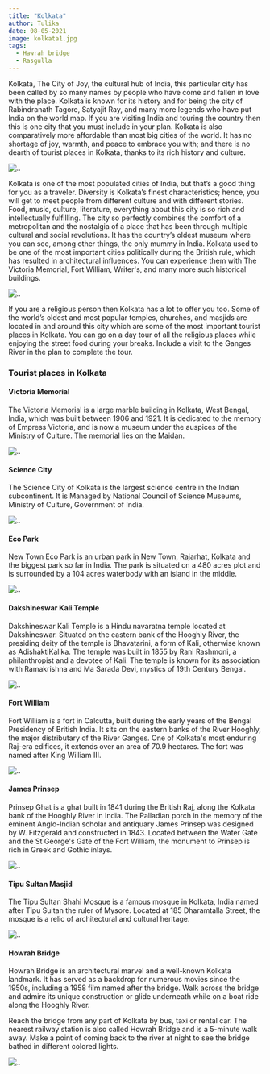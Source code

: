 ```yaml
---
title: "Kolkata"
author: Tulika
date: 08-05-2021
image: kolkata1.jpg
tags:
  - Hawrah bridge
  - Rasgulla
---
```

Kolkata, The City of Joy, the cultural hub of India, this particular city has been called by so many names by people who have come and fallen in love with the place. Kolkata is known for its history and for being the city of Rabindranath Tagore, Satyajit Ray, and many more legends who have put India on the world map. If you are visiting India and touring the country then this is one city that you must include in your plan. Kolkata is also comparatively more affordable than most big cities of the world. It has no shortage of joy, warmth, and peace to embrace you with; and there is no dearth of tourist places in Kolkata, thanks to its rich history and culture.

![..](kolkata.jpg)

Kolkata is one of the most populated cities of India, but that’s a good thing for you as a traveler. Diversity is Kolkata’s finest characteristics; hence, you will get to meet people from different culture and with different stories. Food, music, culture, literature, everything about this city is so rich and intellectually fulfilling. The city so perfectly combines the comfort of a metropolitan and the nostalgia of a place that has been through multiple cultural and social revolutions. It has the country’s oldest museum where you can see, among other things, the only mummy in India. Kolkata used to be one of the most important cities politically during the British rule, which has resulted in architectural influences. You can experience them with The Victoria Memorial, Fort William, Writer's, and many more such historical buildings.

![..](kolkata2.jpg)

If you are a religious person then Kolkata has a lot to offer you too. Some of the world’s oldest and most popular temples, churches, and masjids are located in and around this city which are some of the most important tourist places in Kolkata. You can go on a day tour of all the religious places while enjoying the street food during your breaks. Include a visit to the Ganges River in the plan to complete the tour.

### Tourist places in  Kolkata

#### Victoria Memorial
 
The Victoria Memorial is a large marble building in Kolkata, West Bengal, India, which was built between 1906 and 1921. It is dedicated to the memory of Empress Victoria, and is now a museum under the auspices of the Ministry of Culture. The memorial lies on the Maidan.

![..](koko.jpg)

#### Science City

The Science City of Kolkata is the largest science centre in the Indian subcontinent. It is Managed by National Council of Science Museums, Ministry of Culture, Government of India.


![..](koko1.jpg)

#### Eco Park

New Town Eco Park is an urban park in New Town, Rajarhat, Kolkata and the biggest park so far in India. The park is situated on a 480 acres plot and is surrounded by a 104 acres waterbody with an island in the middle.


![..](koko2.jpg)

#### Dakshineswar Kali Temple

Dakshineswar Kali Temple is a Hindu navaratna temple located at Dakshineswar. Situated on the eastern bank of the Hooghly River, the presiding deity of the temple is Bhavatarini, a form of Kali, otherwise known as AdishaktiKalika. The temple was built in 1855 by Rani Rashmoni, a philanthropist and a devotee of Kali. The temple is known for its association with Ramakrishna and Ma Sarada Devi, mystics of 19th Century Bengal.


![..](koko3.jpg)

#### Fort William

Fort William is a fort in Calcutta, built during the early years of the Bengal Presidency of British India. It sits on the eastern banks of the River Hooghly, the major distributary of the River Ganges. One of Kolkata's most enduring Raj-era edifices, it extends over an area of 70.9 hectares. The fort was named after King William III. 


![..](koko4.jpg)

#### James Prinsep 

Prinsep Ghat is a ghat built in 1841 during the British Raj, along the Kolkata bank of the Hooghly River in India. The Palladian porch in the memory of the eminent Anglo-Indian scholar and antiquary James Prinsep was designed by W. Fitzgerald and constructed in 1843. Located between the Water Gate and the St George's Gate of the Fort William, the monument to Prinsep is rich in Greek and Gothic inlays.


![..](koko5.jpg)

#### Tipu Sultan Masjid
 
The Tipu Sultan Shahi Mosque is a famous mosque in Kolkata, India named after Tipu Sultan the ruler of Mysore. Located at 185 Dharamtalla Street, the mosque is a relic of architectural and cultural heritage.


![..](koko6.jpg)

#### Howrah Bridge

Howrah Bridge is an architectural marvel and a well-known Kolkata landmark. It has served as a backdrop for numerous movies since the 1950s, including a 1958 film named after the bridge. Walk across the bridge and admire its unique construction or glide underneath while on a boat ride along the Hooghly River.

Reach the bridge from any part of Kolkata by bus, taxi or rental car. The nearest railway station is also called Howrah Bridge and is a 5-minute walk away. Make a point of coming back to the river at night to see the bridge bathed in different colored lights.


![..](koko7.jpg)